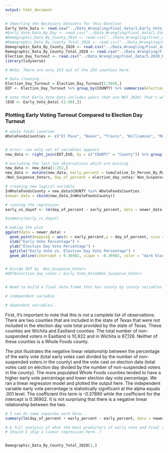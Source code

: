 ```yaml
---
output: html_document
---
```


```r
# Importing the Necessary Datasets for this Question
Early_Vote_Data <- read.csv("../Data_Wrangling/Final_data/1.Early_Vote_Data.csv")
#Early_Vote_Data_By_Day <- read.csv("../Data_Wrangling/Final_data/1.Early_Vote_Data_By_Day.csv")
#Demographic_Data_By_County_2018 <- read.csv("../Data_Wrangling/Final_data/3.2018_Demographic_Data_By_County.csv")
#Demographic_Data_By_County_Total_2018 <- read.csv("../Data_Wrangling/Final_data/3.2018_Demographic_Data_By_County_Total.csv")
Demographic_Data_By_County_2020 <- read.csv("../Data_Wrangling/Final_data/3.2020_Demographic_Data_By_County.csv")
Demographic_Data_By_County_Total_2020 <- read.csv("../Data_Wrangling/Final_data/3.2020_Demographic_Data_By_County_Total.csv")
Election_Day_Turnout <- read.csv("../Data_Wrangling/Final_data/5.2020_Election_Day_Turnout.csv")
library(tidyverse)
```


```r
# Note: There are only 253 out of the 254 counties here.

# Data cleaning..
Election_Day_Turnout = Election_Day_Turnout[1:5650,]
EDT <- Election_Day_Turnout %>% group_by(COUNTY) %>% summarise(election_day_votes=sum(VOTES),.groups = 'drop')

# note that Early_Vote_Data includes years that are NOT 2020! That's what's messing this analysis up..
(EVD <- Early_Vote_Data[-(1:90),])

```
### Plotting Early Voting Turnout Compared to Election Day Turnout

```r
# whole foods counties
WholeFoodsCounties <- c("El Paso", "Bexar", "Travis", "Williamson", "Montgomery", "Harris", "Fort Bend", "Tarrant", "Dallas", "Collin", "Denton")


# error: can only set of variables appears
new_data <- right_join(EDT,EVD, by = c("COUNTY" = "County")) %>% group_by(COUNTY)

# excluding the last two observations which are missing
new_data <- new_data[1:252,]
new_data <- mutate(new_data, early_percent = Cumulative_In_Person_By_Mail
/Non_Suspense_Voters, day_of_percent = election_day_votes/ Non_Suspense_Voters)

# creating new logical variable
InWholeFoodsCounty = new_data$COUNTY %in% WholeFoodsCounties
(newer_data = cbind(new_data,InWholeFoodsCounty))

# running the regression
early_vs_dayof <- lm(day_of_percent ~ early_percent, data = newer_data)
```


```r
#summary(early_vs_dayof)

# making the plot
ggplot(data = newer_data) +
  geom_point(mapping = aes(x = early_percent,y = day_of_percent, size = Non_Suspense_Voters, color = InWholeFoodsCounty)) +
  xlab("Early Vote Percentage") +
  ylab("Election Day Vote Percentage") +
  ggtitle("Early Vote vs. Election Day Vote Percentage") +
  geom_abline(intercept = 0.36902, slope = -0.36902, color = "dark blue")


# Divide EDT by  Non_Suspense_Voters
#EDT$election_day_votes / Early_Vote_Data$Non_Suspense_Voters


# Need to build a final data.frame that has county by county variables

# independent variable

# dependent variables..
```

First, it's important to note that this is not a complete list of observations. There are two counties that are included in the state of Texas that were not included in the election day vote total provided by the state of Texas. These counties are Wichita and Eastland counties. The total number of non-suspended voters in Eastland is 10,922 and in Wichita is 67,126. Neither of these counties is a Whole Foods county.

The plot illustrates the negative linear relationship between the percentage of the early vote (total early votes cast divided by the number of non-suspended voters in the county) and the vote cast on election data (total votes cast on election day divided by the number of non-suspended voters in the county). The more populated Whole Foods counties tended to have a higher early vote percentage and lower election day vote percentage. We ran a linear regression model and plotted the output here. The independent variable early vote percentage is statistically significant at the alpha equals .001 level. The coefficient this term is -0.37890 while the coefficient for the intercept is 0.36902. It is not surprising that there is a negative linear relationship between the two.


```r
# I can do some separate work here...
summary(lm(day_of_percent + early_percent ~ early_percent, data = newer_data))
```


```r
# A full analysis of what the best predictors of early vote and final vote were.. 
# Should I ship a linear regression here..?


Demographic_Data_By_County_Total_2020[1,]
```


